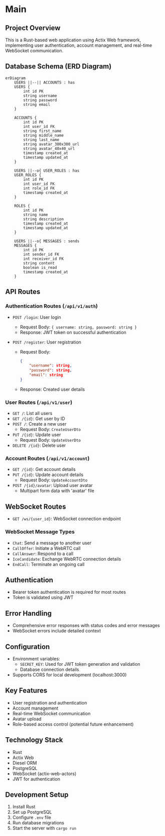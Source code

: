 #  Main

## Project Overview
This is a Rust-based web application using Actix Web framework, implementing user authentication, account management, and real-time WebSocket communication.

## Database Schema (ERD Diagram)

```mermaid
erDiagram
    USERS ||--|| ACCOUNTS : has
    USERS {
        int id PK
        string username
        string password
        string email
    }
    
    ACCOUNTS {
        int id PK
        int user_id FK
        string first_name
        string middle_name
        string last_name
        string avatar_300x300_url
        string avatar_40x40_url
        timestamp created_at
        timestamp updated_at
    }

    USERS ||--o{ USER_ROLES : has
    USER_ROLES {
        int id PK
        int user_id FK
        int role_id FK
        timestamp created_at
    }

    ROLES {
        int id PK
        string name
        string description
        timestamp created_at
        timestamp updated_at
    }

    USERS ||--o{ MESSAGES : sends
    MESSAGES {
        int id PK
        int sender_id FK
        int receiver_id FK
        string content
        boolean is_read
        timestamp created_at
    }
```

## API Routes

### Authentication Routes (`/api/v1/auth`)
- `POST /login`: User login
  - Request Body: `{ username: string, password: string }`
  - Response: JWT token on successful authentication

- `POST /register`: User registration
  - Request Body: 
    ```json
    {
        "username": string,
        "password": string,
        "email": string
    }
    ```
  - Response: Created user details

### User Routes (`/api/v1/user`)
- `GET /`: List all users
- `GET /{id}`: Get user by ID
- `POST /`: Create a new user
  - Request Body: `CreateUserDto`
- `PUT /{id}`: Update user
  - Request Body: `UpdateUserDto`
- `DELETE /{id}`: Delete user

### Account Routes (`/api/v1/account`)
- `GET /{id}`: Get account details
- `PUT /{id}`: Update account details
  - Request Body: `UpdateAccountDto`
- `POST /{id}/avatar`: Upload user avatar
  - Multipart form data with 'avatar' file

## WebSocket Routes
- `GET /ws/{user_id}`: WebSocket connection endpoint

### WebSocket Message Types
- `Chat`: Send a message to another user
- `CallOffer`: Initiate a WebRTC call
- `CallAnswer`: Respond to a call
- `IceCandidate`: Exchange WebRTC connection details
- `EndCall`: Terminate an ongoing call

## Authentication
- Bearer token authentication is required for most routes
- Token is validated using JWT 

## Error Handling
- Comprehensive error responses with status codes and error messages
- WebSocket errors include detailed context

## Configuration
- Environment variables:
  - `SECRET_KEY`: Used for JWT token generation and validation
  - Database connection details
- Supports CORS for local development (localhost:3000)

## Key Features
- User registration and authentication
- Account management
- Real-time WebSocket communication
- Avatar upload
- Role-based access control (potential future enhancement)

## Technology Stack
- Rust
- Actix Web
- Diesel ORM
- PostgreSQL
- WebSocket (actix-web-actors)
- JWT for authentication

## Development Setup
1. Install Rust
2. Set up PostgreSQL
3. Configure `.env` file
4. Run database migrations
5. Start the server with `cargo run`